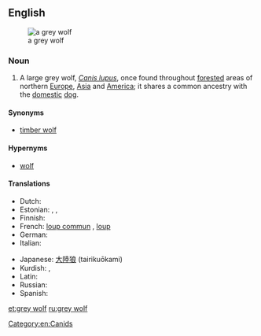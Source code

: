 {{also|gray wolf}}

==English==
{{wikipedia}}
[[File:Canis lupus lupus prague zoo.jpg|thumb|a grey wolf]]

===Noun===
{{en-noun|sg=[[grey]] [[wolf]]|pl=grey wolves}}

# A large grey wolf, ''[[Canis lupus]]'', once found throughout [[forested]] areas of northern [[Europe]], [[Asia]] and [[America]]; it shares a common ancestry with the [[domestic]] [[dog]].

====Synonyms====
* [[timber wolf]]

====Hypernyms====
* [[wolf]]

====Translations====
{{trans-top|a large grey wolf}}
* Dutch: {{t+|nl|wolf|m}}
* Estonian: {{t+|et|hunt}}, {{t-|et|hall hunt}}, {{t-|et|susi}}
* Finnish: {{t+|fi|susi}}
* French: [[loup commun]] {{m}}, [[loup]]
* German: {{t+|de|Wolf|m}}
* Italian: {{t+|it|lupo|m}}
{{trans-mid}}
* Japanese: [[大陸狼]] (tairikuōkami)
* Kurdish: {{t+|ku|gur}}, {{t+|ku|gurg}}
* Latin: {{t+|la|lupus}}
* Russian: {{t+|ru|волк|m}}
* Spanish: {{t+|es|lobo|m}}
{{trans-bottom}}

[[Category:en:Canids]]

[[et:grey wolf]]
[[ru:grey wolf]]